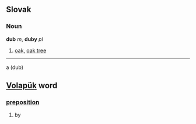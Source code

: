 == Slovak ==
=== Noun ===
'''dub''' ''m'', '''duby''' ''pl''
# [[oak]], [[oak tree]]
----
a (dub) 
== [[Volapük]] word == 
=== [[preposition]] === 
# by